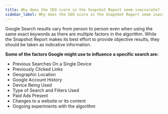 ```yaml
---
title: Why does the SEO score in the Snapshot Report seem inaccurate?
sidebar_label: Why does the SEO score in the Snapshot Report seem inaccurate?
---
```


Google Search results vary from person to person even when using the same exact keywords as there are multiple factors in the algorithm. While the Snapshot Report makes its best effort to provide objective results, they should be taken as indicative information.

**Some of the factors Google might use to influence a specific search are:**

- Previous Searches On a Single Device
- Previously Clicked Links
-  Geographic Location
-  Google Account History
- Device Being Used
- Type of Search and Filters Used
- Paid Ads Present
- Changes to a website or its content
- Ongoing experiments with the algorithm